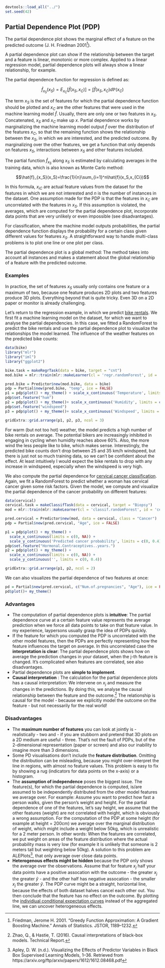```r
devtools::load_all("../")
set.seed(42)
```


## Partial Dependence Plot (PDP) {#pdp}
The partial dependence plot shows the marginal effect of a feature on the predicted outcome  (J. H. Friedman 2001[^Friedman2001]).


A partial dependence plot can show if the relationship between the target and a feature is linear, monotonic or more complex.
Applied to a linear regression model, partial dependence plots will always show a linear relationship, for example.

The partial dependence function for regression is defined as:

$$\hat{f}_{x_S}(x_S)=E_{x_C}\left[\hat{f}(x_S,x_C)\right]=\int\hat{f}(x_S,x_C)d\mathbb{P}(x_C)$$

The term $x_S$ is the set of features for which the partial dependence function should be plotted and $x_C$ are the other features that were used in the machine learning model $\hat{f}$.
Usually, there are only one or two features in $x_S$.
Concatenated, $x_S$ and $x_C$ make up $x$.
Partial dependence works by marginalizing the machine learning model output $\hat{f}$ over the distribution of the features $x_C$, so that the remaining function shows the relationship between the $x_S$, in which we are interested, and the predicted outcome.
By marginalizing over the other features, we get a function that only depends on features $x_S$, interactions between $x_S$ and other features included.

The partial function $\hat{f}_{x_S}$ along $x_S$ is estimated by calculating averages in the training data, which is also known as Monte Carlo method:

$$\hat{f}_{x_S}(x_S)=\frac{1}{n}\sum_{i=1}^n\hat{f}(x_S,x_{Ci})$$

In this formula, $x_{iC}$ are actual feature values from the dataset for the features in which we are not interested and $n$ is the number of instances in the dataset.
One assumption made for the PDP is that the features in $x_C$ are uncorrelated with the features in $x_S$. 
If this assumption is violated, the averages, which are computed for the partial dependence plot, incorporate data points that are very unlikely or even impossible (see disadvantages).

For classification, where the machine model outputs probabilities, the partial dependence function displays the probability for a certain class given different values for features $x_S$.
A straightforward way to handle multi-class problems is to plot one line or one plot per class.


The partial dependence plot is a global method:
The method takes into account all instances and makes a statement about the global relationship of a feature with the predicted outcome.


### Examples
In practice, the set of features $x_S$ usually only contains one feature or a maximum of two, because one feature produces 2D plots and two features produce 3D plots.
Everything beyond that is quite tricky.
Even 3D on a 2D paper or monitor is already challenging.

Let's return to the regression example, in which we predict [bike rentals](#bike-data).
We first fit a machine learning model on the dataset, for which we want to analyse the partial dependencies.
In this case, we fitted a RandomForest to predict the bike rentals and use the partial dependence plot to visualize the relationships the model learned.
The influence of the weather features on the predicted bike counts:

```r
data(bike)
library("mlr")
library("iml")
library("ggplot2")

bike.task = makeRegrTask(data = bike, target = "cnt")
mod.bike = mlr::train(mlr::makeLearner(cl = 'regr.randomForest', id = 'bike-rf'), bike.task)

pred.bike = Predictor$new(mod.bike, data = bike)
pdp = Partial$new(pred.bike, "temp", ice = FALSE) 
p1 = pdp$plot() + my_theme() + scale_x_continuous('Temperature', limits = c(0, NA)) + scale_y_continuous('Predicted number of bike rentals', limits = c(0, 5500))
pdp$set.feature("hum")
p2 = pdp$plot() + my_theme()+ scale_x_continuous('Humidity', limits = c(0, NA)) + scale_y_continuous('', limits = c(0, 5500))
pdp$set.feature("windspeed")
p3 = pdp$plot() + my_theme()+ scale_x_continuous('Windspeed', limits = c(0, NA)) + scale_y_continuous('', limits = c(0, 5500))

gridExtra::grid.arrange(p1, p2, p3, ncol = 3)
```

For warm (but not too hot) weather, the model predicts a high number of bike rentals on average.
The potential bikers are increasingly inhibited in engaging in cycling when humidity reaches above 60%.
Also, the more wind the less people like to bike, which makes sense.
Interestingly, the predicted bike counts don't drop between 25 and 35 km/h windspeed, but there is just not so much training data, so we can't be confident about the effect.
At least intuitively I would expect the bike rentals to drop with any increase in windspeed, especially when the windspeed is very high.

We also compute the partial dependence for [cervical cancer classification](#cervical).
Again, we fit a RandomForest to predict whether a woman has cervical cancer given some risk factors. 
Given the model, we compute and visualize the partial dependence of the cancer probability on different features: 

```r
data(cervical)
cervical.task = makeClassifTask(data = cervical, target = "Biopsy")
mod = mlr::train(mlr::makeLearner(cl = 'classif.randomForest', id = 'cervical-rf', predict.type = 'prob'), cervical.task)

pred.cervical = Predictor$new(mod, data = cervical, class = "Cancer")
pdp = Partial$new(pred.cervical, "Age", ice = FALSE) 

p1 = pdp$plot() + my_theme() + 
  scale_x_continuous(limits = c(0, NA)) + 
  scale_y_continuous('Predicted cancer probability', limits = c(0, 0.4))
pdp$set.feature("Hormonal.Contraceptives..years.")
p2 = pdp$plot() + my_theme() + 
  scale_x_continuous(limits = c(0, NA)) + 
  scale_y_continuous('', limits = c(0, 0.4))

gridExtra::grid.arrange(p1, p2, ncol = 2)
```


We can also visualizes the partial dependence of two features at once:

```r
pd = Partial$new(pred.cervical, c("Num.of.pregnancies", "Age"), ice = FALSE) 
pd$plot()+ my_theme() 
```



### Advantages 
- The computation of partial dependence plots is **intuitive**: 
The partial dependence curve at a certain feature value represents the average prediction when we force all data points to take on that feature value. 
In my experience, laypersons usually grasp the idea of PDPs quickly.
- If the feature for which you computed the PDP is uncorrelated with the other model features, then the PDPs are perfectly representing how the feature influences the target on average.
In this uncorrelated case the **interpretation is clear**: 
The partial dependence plots shows how on average the prediction changes in your dataset, when the j-th feature is changed. 
It's complicated when features are correlated, see also disadvantages.
- Partial dependence plots are **simple to implement**.
- **Causal interpretation** : The calculation for the partial dependence plots has a causal interpretation: 
We intervene on $x_j$ and measure the changes in the predictions. 
By doing this, we analyse the causal relationship between the feature and the outcome.[^pdpCausal]
The relationship is causal for the model - because we explicitly model the outcome on the feature - but not necessarily for the real world!


### Disadvantages
- The **maximum number of features** you can look at jointly is - realistically - two and - if you are stubborn and pretend that 3D plots on a 2D medium are useful - three.
That's not the fault of PDPs, but of the 2-dimensional representation (paper or screen) and also our inability to imagine more than 3 dimensions.
- Some PD visualisations don't include the **feature distribution**. 
Omitting the distribution can be misleading, because you might over-interpret the line in regions, with almost no feature values.
This problem is easy to fix by showing a rug (indicators for data points on the x-axis) or a histogram.
- The **assumption of independence** poses the biggest issue. 
The feature(s), for which the partial dependence is computed, is/are assumed to be independently distributed from the other model features we average over.
For example: Assume you want to predict how fast a person walks, given the person's weight and height. 
For the partial dependence of one of the features, let's say height, we assume that the other features (weight) are not correlated with height, which is obviously a wrong assumption. 
For the computation of the PDP at some height (for example at height = 200cm) we average over the marginal distribution of weight, which might include a weight below 50kg, which is unrealistic for a 2 meter person. 
In other words: When the features are correlated, we put weight on areas of the feature distribution where the actual probability mass is very low (for example it is unlikely that someone is 2 meters tall but weighting below 50kg).
A solution to this problem are ALEPlots[^ALE], that only average over close data points. 
- **Heterogenous effects might be hidden** because the PDP only shows the average over the observations. 
Assume that for feature $x_j$ half your data points have a positive assocation with the outcome - the greater $x_j$ the greater $\hat{y}$ - and the other half has negative assocation - the smaller $x_j$ the greater $\hat{y}$.
The PDP curve might be a straight, horizontal line, because the effects of both dataset halves cancel each other out. 
You then conclude that the feature has no effect on the outcome. 
By plotting the [individiual conditional expectation curves](#ice) instead of the aggregated line, we can uncover heterogeneous effects.


[^ALE]: Apley, D. W. (n.d.). Visualizing the Effects of Predictor Variables in Black Box Supervised Learning Models, 1–36. Retrieved from https://arxiv.org/ftp/arxiv/papers/1612/1612.08468.pdf



[^Friedman2001]: Friedman, Jerome H. 2001. "Greedy Function Approximation: A Gradient Boosting Machine." Annals of Statistics. JSTOR, 1189–1232.

[^pdpCausal]: Zhao, Q., & Hastie, T. (2016). Causal interpretations of black-box models. Technical Report.